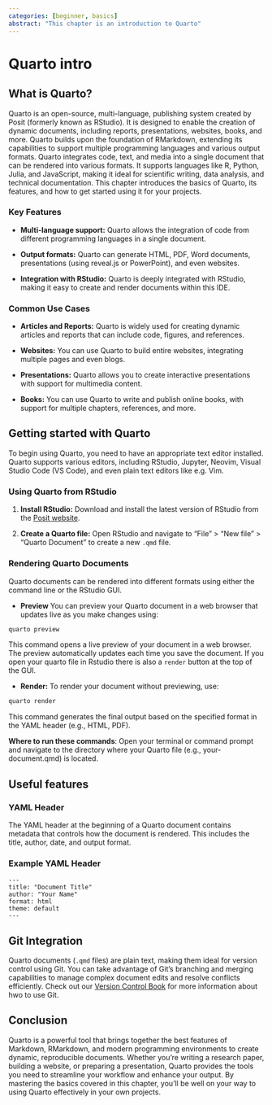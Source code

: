 ```yaml
---
categories: [beginner, basics]
abstract: "This chapter is an introduction to Quarto"
---
```


# Quarto intro

## What is Quarto?

Quarto is an open-source, multi-language, publishing system created by Posit (formerly known as RStudio).
It is designed to enable the creation of dynamic documents, including reports, presentations, websites, books, and more. Quarto builds upon the foundation of RMarkdown, extending its capabilities to support multiple programming languages and various output formats.
Quarto integrates code, text, and media into a single document that can be rendered into various formats. 
It supports languages like R, Python, Julia, and JavaScript, making it ideal for scientific writing, data analysis, and technical documentation.
This chapter introduces the basics of Quarto, its features, and how to get started using it for your projects.

### Key Features

- **Multi-language support:**
Quarto allows the integration of code from different programming languages in a single document.

- **Output formats:**
Quarto can generate HTML, PDF, Word documents, presentations (using reveal.js or PowerPoint), and even websites.

- **Integration with RStudio:**
Quarto is deeply integrated with RStudio, making it easy to create and render documents within this IDE.

### Common Use Cases

- **Articles and Reports:** 
Quarto is widely used for creating dynamic articles and reports that can include code, figures, and references.

- **Websites:**
You can use Quarto to build entire websites, integrating multiple pages and even blogs.

- **Presentations:**
Quarto allows you to create interactive presentations with support for multimedia content.

- **Books:**
You can use Quarto to write and publish online books, with support for multiple chapters, references, and more.

## Getting started with Quarto

To begin using Quarto, you need to have an appropriate text editor installed. 
Quarto supports various editors, including RStudio, Jupyter, Neovim, Visual Studio Code (VS Code), and even plain text editors like e.g. Vim.

### Using Quarto from RStudio

1. **Install RStudio:**
Download and install the latest version of RStudio from the [Posit website](https://posit.co/download/rstudio-desktop/).

2. **Create a Quarto file:** 
Open RStudio and navigate to "File" > "New file" > "Quarto Document" to create a new `.qmd` file.

### Rendering Quarto Documents

Quarto documents can be rendered into different formats using either the command line or the RStudio GUI.

- **Preview**
You can preview your Quarto document in a web browser that updates live as you make changes using:

```bash
quarto preview
```

This command opens a live preview of your document in a web browser. 
The preview automatically updates each time you save the document.
If you open your quarto file in Rstudio there is also a `render` button at the top of the GUI.

- **Render:**
To render your document without previewing, use:
```bash
quarto render
```
This command generates the final output based on the specified format in the YAML header (e.g., HTML, PDF).

**Where to run these commands**:
Open your terminal or command prompt and navigate to the directory where your Quarto file (e.g., your-document.qmd) is located. 

## Useful features

### YAML Header

The YAML header at the beginning of a Quarto document contains metadata that controls how the document is rendered. 
This includes the title, author, date, and output format.

### Example YAML Header
```
---
title: "Document Title"
author: "Your Name"
format: html
theme: default
---
```

## Git Integration

Quarto documents (`.qmd` files) are plain text, making them ideal for version control using Git. 
You can take advantage of Git's branching and merging capabilities to manage complex document edits and resolve conflicts efficiently.
Check out our [Version Control Book]() for more information about hwo to use Git.

## Conclusion
Quarto is a powerful tool that brings together the best features of Markdown, RMarkdown, and modern programming environments to create dynamic, reproducible documents. 
Whether you're writing a research paper, building a website, or preparing a presentation, Quarto provides the tools you need to streamline your workflow and enhance your output.
By mastering the basics covered in this chapter, you'll be well on your way to using Quarto effectively in your own projects.


